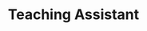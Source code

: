 ---
company: "University of Toronto"
title: "Teaching Assistant"
description: "Courses: Theory of Computation and Data Structures & Algorithms"
duration: "Sept 2023 - May 2024"
---